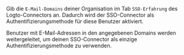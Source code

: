 Gib die `E-Mail-Domains` deiner Organisation im Tab `SSO-Erfahrung` des Logto-Connectors an. Dadurch wird der SSO-Connector als Authentifizierungsmethode für diese Benutzer aktiviert.

Benutzer mit E-Mail-Adressen in den angegebenen Domains werden weitergeleitet, um deinen SSO-Connector als einzige Authentifizierungsmethode zu verwenden.
